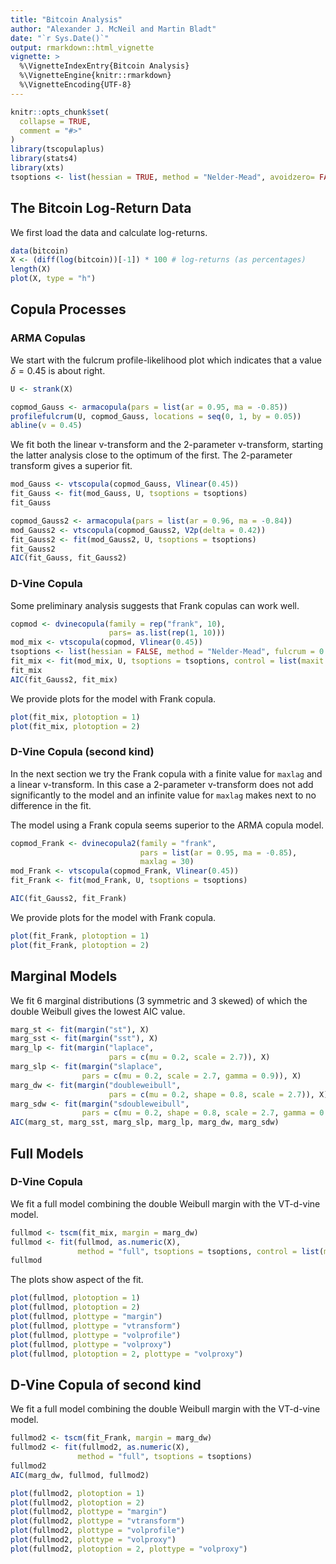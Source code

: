 ```yaml
---
title: "Bitcoin Analysis"
author: "Alexander J. McNeil and Martin Bladt"
date: "`r Sys.Date()`"
output: rmarkdown::html_vignette
vignette: >
  %\VignetteIndexEntry{Bitcoin Analysis}
  %\VignetteEngine{knitr::rmarkdown}
  %\VignetteEncoding{UTF-8}
---
```


```r
knitr::opts_chunk$set(
  collapse = TRUE,
  comment = "#>"
)
library(tscopulaplus)
library(stats4)
library(xts)
tsoptions <- list(hessian = TRUE, method = "Nelder-Mead", avoidzero= FALSE)

```

## The Bitcoin Log-Return Data

We first load the data and calculate log-returns.

```r
data(bitcoin)
X <- (diff(log(bitcoin))[-1]) * 100 # log-returns (as percentages)
length(X)
plot(X, type = "h")
```

## Copula Processes

### ARMA Copulas

We start with the fulcrum profile-likelihood plot which indicates that a value $\delta = 0.45$ is about right.

```r
U <- strank(X)

copmod_Gauss <- armacopula(pars = list(ar = 0.95, ma = -0.85))
profilefulcrum(U, copmod_Gauss, locations = seq(0, 1, by = 0.05))
abline(v = 0.45)
```

We fit both the linear v-transform and the 2-parameter v-transform, starting the latter analysis close to the optimum of the first. The 2-parameter transform gives a superior fit.

```r
mod_Gauss <- vtscopula(copmod_Gauss, Vlinear(0.45))
fit_Gauss <- fit(mod_Gauss, U, tsoptions = tsoptions)
fit_Gauss

copmod_Gauss2 <- armacopula(pars = list(ar = 0.96, ma = -0.84))
mod_Gauss2 <- vtscopula(copmod_Gauss2, V2p(delta = 0.42))
fit_Gauss2 <- fit(mod_Gauss2, U, tsoptions = tsoptions)
fit_Gauss2
AIC(fit_Gauss, fit_Gauss2)
```

### D-Vine Copula 

Some preliminary analysis suggests that Frank copulas can work well.

```r
copmod <- dvinecopula(family = rep("frank", 10),
                      pars= as.list(rep(1, 10)))
mod_mix <- vtscopula(copmod, Vlinear(0.45))
tsoptions <- list(hessian = FALSE, method = "Nelder-Mead", fulcrum = 0.45)
fit_mix <- fit(mod_mix, U, tsoptions = tsoptions, control = list(maxit = 4000))
fit_mix
AIC(fit_Gauss2, fit_mix)
```

We provide plots for the model with Frank copula.

```r
plot(fit_mix, plotoption = 1)
plot(fit_mix, plotoption = 2)
```

### D-Vine Copula (second kind)

In the next section we try the Frank copula with a finite value for `maxlag` and a linear v-transform. In this case a 2-parameter v-transform does not add significantly to the model and an infinite value for `maxlag` makes next to no difference in the fit.

The model using a Frank copula seems superior to the ARMA copula model.

```r
copmod_Frank <- dvinecopula2(family = "frank",
                             pars = list(ar = 0.95, ma = -0.85),
                             maxlag = 30)
mod_Frank <- vtscopula(copmod_Frank, Vlinear(0.45))
fit_Frank <- fit(mod_Frank, U, tsoptions = tsoptions)

AIC(fit_Gauss2, fit_Frank)
```

We provide plots for the model with Frank copula.

```r
plot(fit_Frank, plotoption = 1)
plot(fit_Frank, plotoption = 2)
```


## Marginal Models

We fit 6 marginal distributions (3 symmetric and 3 skewed) of which the double Weibull gives the lowest AIC value.

```r
marg_st <- fit(margin("st"), X)
marg_sst <- fit(margin("sst"), X)
marg_lp <- fit(margin("laplace", 
                      pars = c(mu = 0.2, scale = 2.7)), X)
marg_slp <- fit(margin("slaplace", 
                pars = c(mu = 0.2, scale = 2.7, gamma = 0.9)), X)
marg_dw <- fit(margin("doubleweibull", 
                      pars = c(mu = 0.2, shape = 0.8, scale = 2.7)), X)
marg_sdw <- fit(margin("sdoubleweibull", 
                pars = c(mu = 0.2, shape = 0.8, scale = 2.7, gamma = 0.9)), X)
AIC(marg_st, marg_sst, marg_slp, marg_lp, marg_dw, marg_sdw)
```

## Full Models

### D-Vine Copula

We fit a full model combining the double Weibull margin with the VT-d-vine model.

```r
fullmod <- tscm(fit_mix, margin = marg_dw)
fullmod <- fit(fullmod, as.numeric(X), 
               method = "full", tsoptions = tsoptions, control = list(maxit = 4000))
fullmod
```

The plots show aspect of the fit.

```r
plot(fullmod, plotoption = 1)
plot(fullmod, plotoption = 2)
plot(fullmod, plottype = "margin")
plot(fullmod, plottype = "vtransform")
plot(fullmod, plottype = "volprofile")
plot(fullmod, plottype = "volproxy")
plot(fullmod, plotoption = 2, plottype = "volproxy")
```

## D-Vine Copula of second kind

We fit a full model combining the double Weibull margin with the VT-d-vine model.

```r
fullmod2 <- tscm(fit_Frank, margin = marg_dw)
fullmod2 <- fit(fullmod2, as.numeric(X), 
               method = "full", tsoptions = tsoptions)
fullmod2
AIC(marg_dw, fullmod, fullmod2)
```

```r
plot(fullmod2, plotoption = 1)
plot(fullmod2, plotoption = 2)
plot(fullmod2, plottype = "margin")
plot(fullmod2, plottype = "vtransform")
plot(fullmod2, plottype = "volprofile")
plot(fullmod2, plottype = "volproxy")
plot(fullmod2, plotoption = 2, plottype = "volproxy")
```



